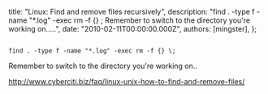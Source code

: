 
  title: "Linux: Find and remove files recursively",
  description: "find . -type f -name \"*.log\" -exec rm -f {} \; Remember to switch to the directory you're working on.....",
  date: "2010-02-11T00:00:00.000Z",
  authors: [mingster],
};

<p><code><br />find . -type f -name "*.log" -exec rm -f {} \;<br /></code></p>
<p>Remember to switch to the directory you're working on..</p>
<p><a href="http://www.cyberciti.biz/faq/linux-unix-how-to-find-and-remove-files/">http://www.cyberciti.biz/faq/linux-unix-how-to-find-and-remove-files/</a></p>
